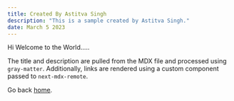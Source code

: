 ```yaml
---
title: Created By Astitva Singh
description: "This is a sample created by Astitva Singh."
date: March 5 2023
---
```


Hi Welcome to the World.....

The title and description are pulled from the MDX file and processed using `gray-matter`. Additionally, links are rendered using a custom component passed to `next-mdx-remote`.

Go back [home](/).
